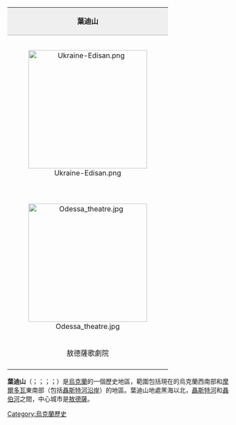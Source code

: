 {| style="float: right; margin: 0 0 1em 1em; background: #f9f9f9; border: 1px #aaa solid; border-collapse: collapse; font-size: 85%; width: 280px;"
| colspan="2" style="background-color: #efefef; border-bottom:1px #aaa solid; font-size; smaller; text-align: center;" | '''葉迪山'''
|-
| colspan="2" style="text-align: center;"|
{| style="background-color: #f9f9f9; border-collapse: collapse;"
|}
[[File:Ukraine-Edisan.png|270px]]
|-
| colspan="2" style="text-align: center;"|{{legend|#FFE26F|葉迪山地圖（18世紀）}}
|-
| colspan="2" style="text-align: center;"|
{| style="background-color: #f9f9f9; border-collapse: collapse;"
|}
[[File:Odessa_theatre.jpg|270px]]
|-
| colspan="2" style="text-align: center;"|敖德薩歌劇院
|-
|}
'''葉迪山'''（'''{{lang-uk|Єдисан}}'''；'''{{lang-ro|Edisan}}'''；'''{{lang-ru|Едисан}}'''；'''{{lang-de|Jedisan}}'''；'''{{lang-en|Yedisan}}'''）是[[烏克蘭|烏克蘭]]的一個歷史地區，範圍包括現在的烏克蘭西南部和[[摩爾多瓦|摩爾多瓦]]東南部（包括[[聶斯特河沿岸|聶斯特河沿岸]]）的地區。葉迪山地處黑海以北，[[聶斯特河|聶斯特河]]和[[聶伯河|聶伯河]]之間，中心城市是[[敖德薩|敖德薩]]。
[[Category:烏克蘭歷史|Category:烏克蘭歷史]]